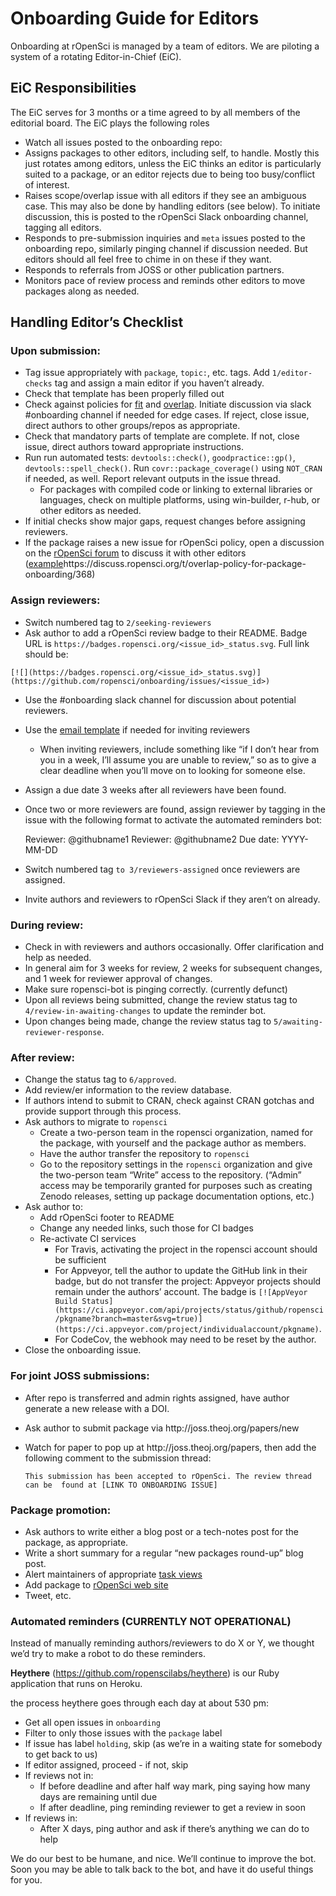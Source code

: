 # Onboarding Guide for Editors

Onboarding at rOpenSci is managed by a team of editors.  We are piloting
a system of a rotating Editor-in-Chief (EiC).

## EiC Responsibilities

The EiC serves for 3 months or a time agreed to by all members of the editorial
board. The EiC plays the following roles

- Watch all issues posted to the onboarding repo:
-  Assigns packages to other editors, including self, to handle. Mostly this just rotates among editors, unless the EiC thinks an editor is particularly suited to a package, or an editor rejects due to being too busy/conflict of interest.
- Raises scope/overlap issue with all editors if they see an ambiguous case.  This
may also be done by handling editors (see below). To initiate discussion, this
is posted to the rOpenSci Slack onboarding channel, tagging all editors.
 - Responds to pre-submission inquiries and `meta` issues posted to the onboarding
 repo, similarly pinging channel if discussion needed.  But editors should all feel free to chime in on these if they want.
 - Responds to referrals from JOSS or other publication partners.
 - Monitors pace of review process and reminds other editors to move packages
 along as needed.

## Handling Editor's Checklist

### Upon submission:

-   Tag issue appropriately with `package`, `topic:`, etc. tags. Add `1/editor-checks` tag
    and assign a main editor if you haven't already.
-   Check that template has been properly filled out
-   Check against policies for [fit](policies.md#fit) and [overlap](policies.md#fit).
    Initiate discussion via slack #onboarding channel if needed for edge cases.
    If reject, close issue, direct authors to other groups/repos as appropriate.
-   Check that mandatory parts of template are complete.  If not, close issue,
    direct authors toward appropriate instructions.
-   Run run automated tests: `devtools::check()`, `goodpractice::gp()`, `devtools::spell_check()`. Run
    `covr::package_coverage()` using `NOT_CRAN` if needed, as well. Report
    relevant outputs in the issue thread.
    -   For packages with compiled code or linking to external libraries or languages,
        check on multiple platforms, using win-builder, r-hub, or other editors
        as needed.
-   If initial checks show major gaps, request changes before assigning reviewers.
-   If the package raises a new issue for rOpenSci policy, open a discussion on the
    [rOpenSci forum](https://discuss.ropensci.org/) to discuss it with other
    editors ([example]()https://discuss.ropensci.org/t/overlap-policy-for-package-onboarding/368)
    
### Assign reviewers:

-   Switch numbered tag to `2/seeking-reviewers`
-   Ask author to add a rOpenSci review badge to their README. Badge URL is `https://badges.ropensci.org/<issue_id>_status.svg`. Full link should be:

```
[![](https://badges.ropensci.org/<issue_id>_status.svg)](https://github.com/ropensci/onboarding/issues/<issue_id>)
```

-   Use the #onboarding slack channel for discussion about potential reviewers.
-   Use the [email template](https://github.com/ropensci/onboarding/blob/master/review_request_template.md) if needed for inviting reviewers
    -   When inviting reviewers, include something like "if I don't hear from
        you in a week, I'll assume you are unable to review," so as to give a
        clear deadline when you'll move on to looking for someone else.
-   Assign a due date 3 weeks after all reviewers have been found.
-   Once two or more reviewers are found, assign reviewer by tagging in the issue with the
    following format to activate the automated reminders bot:
   
      Reviewer: @githubname1 
      Reviewer: @githubname2
      Due date: YYYY-MM-DD

-   Switch numbered tag `to 3/reviewers-assigned` once reviewers are assigned.
-   Invite authors and reviewers to rOpenSci Slack if they aren't on already.

### During review:

-   Check in with reviewers and authors occasionally. Offer clarification and help as needed.
-   In general aim for 3 weeks for review, 2 weeks for
    subsequent changes, and 1 week for reviewer approval of changes.
-   Make sure ropensci-bot is pinging correctly. (currently defunct)
-   Upon all reviews being submitted, change the review status tag to
    `4/review-in-awaiting-changes` to update the reminder bot.
-   Upon changes being made, change the review status tag to `5/awaiting-reviewer-response`.
    
### After review:

-  Change the status tag to `6/approved`.
-   Add review/er information to the review database.
-   If authors intend to submit to CRAN, check against CRAN gotchas and provide
    support through this process.
-   Ask authors to migrate to `ropensci`
    -   Create a two-person team in the ropensci organization, named for the
        package, with yourself and the package author as members.
    -   Have the author transfer the repository to `ropensci`
    -   Go to the repository settings in the `ropensci` organization and give
        the two-person team "Write" access to the repository. ("Admin" access
        may be temporarily granted for purposes such as creating Zenodo releases,
        setting up package documentation options, etc.)

-   Ask author to:
    -   Add rOpenSci footer to README
    -   Change any needed links, such those for CI badges
    -   Re-activate CI services
        -  For Travis, activating the project in the ropensci account should be
           sufficient
        -  For Appveyor, tell the author to update the GitHub link in their badge, but do not transfer the project: Appveyor projects should remain under the authors' account. The badge is `[![AppVeyor Build Status](https://ci.appveyor.com/api/projects/status/github/ropensci/pkgname?branch=master&svg=true)](https://ci.appveyor.com/project/individualaccount/pkgname)`.
        -  For CodeCov, the webhook may need to be reset by the author.
-   Close the onboarding issue. 

### For joint JOSS submissions:

-  After repo is transferred and admin rights assigned, have author generate
   a new release with a DOI.
-  Ask author to submit package via http://joss.theoj.org/papers/new
-  Watch for paper to pop up at http://joss.theoj.org/papers, then
   add the following comment to the submission thread:
   
   `This submission has been accepted to rOpenSci. The review thread can be
    found at [LINK TO ONBOARDING ISSUE]`

### Package promotion:

-  Ask authors to write either a blog post or a tech-notes post for the package,
   as appropriate.
-   Write a short summary for a regular "new packages round-up" blog post.
-   Alert maintainers of appropriate [task views](https://github.com/search?utf8=%E2%9C%93&q=user%3Aropensci+%22task+view%22&type=Repositories&ref=searchresults)
-   Add package to [rOpenSci web site](https://github.com/ropensci/roweb)
-   Tweet, etc.


### Automated reminders (CURRENTLY NOT OPERATIONAL)

Instead of manually reminding authors/reviewers to do X or Y, we thought we'd try to make a robot to do these reminders. 

__Heythere__ ([https://github.com/ropenscilabs/heythere](https://github.com/ropenscilabs/heythere)) is our Ruby application that runs on Heroku. 

the process heythere goes through each day at about 530 pm:

* Get all open issues in `onboarding`
* Filter to only those issues with the `package` label
* If issue has label `holding`, skip (as we're in a waiting state for somebody to get back to us)
* If editor assigned, proceed - if not, skip
* If reviews not in:
    * If before deadline and after half way mark, ping saying how many days are remaining until due
    * If after deadline, ping reminding reviewer to get a review in soon
* If reviews in:
    * After X days, ping author and ask if there's anything we can do to help

We do our best to be humane, and nice.  We'll continue to improve the bot. Soon you may be able to talk back to the bot, and have it do useful things for you.
